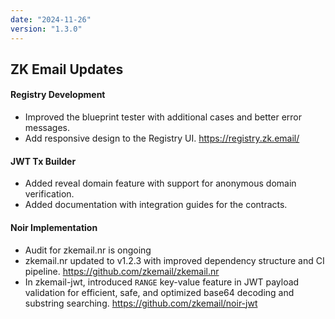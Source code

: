 ```yaml
---
date: "2024-11-26"
version: "1.3.0"
---
```


## ZK Email Updates

#### Registry Development
- Improved the blueprint tester with additional cases and better error messages.
- Add responsive design to the Registry UI. https://registry.zk.email/

#### JWT Tx Builder
- Added reveal domain feature with support for anonymous domain verification. 
- Added documentation with integration guides for the contracts.

#### Noir Implementation
- Audit for zkemail.nr is ongoing 
- zkemail.nr updated to v1.2.3 with improved dependency structure and CI pipeline. https://github.com/zkemail/zkemail.nr
- In zkemail-jwt, introduced `RANGE` key-value feature in JWT payload validation for efficient, safe, and optimized base64 decoding and substring searching. https://github.com/zkemail/noir-jwt